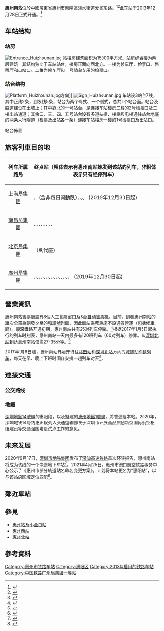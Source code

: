{{Not|惠城南站|惠东南站}}
{{Infobox station
|name = 惠州南站
|eng_name = Huizhounan Railway Station
|symbol_right = {{Rint|cn|rail}}
|image = Building Huizhounan.jpg
|caption= 惠州南站站房
|country = {{CHN}}
|borough = [[广东省|广东省]][[惠州市|惠州市]][[惠阳区|惠阳区]][[淡水街道|淡水街道]]
|address = [[爱民东路|爱民东路]]
|coordinates = {{coord|22|47|12.26|N|114|29|16.76|E|display=inline,title|type:railwaystation}}
|owned = [[中国铁路广州局集团|中国铁路广州局集团]]
|line = [[厦深铁路|厦深铁路]]（运营中）<br>[[深汕高速铁路|深汕高速铁路]]（建议中）
|platforms = 1个[[侧式站台|侧式站台]]、2个[[岛式站台|岛式站台]]
|tracks = 7
|connections = 公交车、出租车
|structure = 地面站
|hall = 地面站厅
|levels = 2
|exits = 1
|status = 使用中
|code = 65864
|commercial_code = KNQ
|pinyin_code = HZN
|classification = [[中華人民共和國鐵路一等站列表|一等站]]
|built = {{Start date and age|2010}}
|opened = {{Start date and age|2013|12|28}}
|first = 7:34
|last = 21:53
|services = {{Adjacent stations|system1=中国高速铁路|line1=厦深|left1=深圳坪山|right1=惠东}}
|route_map = {{惠州铁路车站RDT/惠州南站}}
}}

'''惠州南站'''位於[[中國|中國]][[廣東省|廣東省]][[惠州市|惠州市]][[惠陽區|惠陽區]][[淡水街道|淡水街道]]爱民东路。<ref>{{Cite web|url=http://leaders.people.com.cn/n/2013/1219/c356819-23887780.html|title=《惠州日报》记者探秘厦深铁路惠州南站|accessdate=2013-12-29|archive-url=https://web.archive.org/web/20131230234003/http://leaders.people.com.cn/n/2013/1219/c356819-23887780.html|archive-date=2013-12-30|dead-url=yes}}</ref><ref>{{Cite web|url=http://news.hexun.com/2013-12-24/160852148.html|title=厦深铁路规模最大车站|accessdate=2013-12-29|archive-date=2016-03-04|archive-url=https://web.archive.org/web/20160304142832/http://news.hexun.com/2013-12-24/160852148.html|dead-url=no}}</ref>此车站于2013年12月28日正式开通。<ref>{{Cite web|url=http://news.qianlong.com/28874/2013/12/29/7804@9277959.htm|title=厦深铁路开通 中国铁路营运里程破10万公里(图)|accessdate=2013-12-29|deadurl=yes|archiveurl=https://web.archive.org/web/20131230232551/http://news.qianlong.com/28874/2013/12/29/7804@9277959.htm|archivedate=2013年12月30日|df=}}</ref>

==车站结构==
===站房===
[[File:Entrance_Huizhounan.jpg|thumb]]
站楼房建筑面积为15000平方米。站房综合楼为两层建筑；其结构独立于车站站台，楼房正面向西北方。一楼为候车厅、检票口、售票厅和出站口。二楼为候车厅和一号站台专用的检票口。

===站台结构===
[[File:Platform_Huizhounan.jpg|thumb]]方向]]
[[File:Sign_Huizhounan.jpg|thumb]]
{{main|template:惠州铁路车站RDT/惠州南站}}
车站设3站台7线，其中正线2条，到发线5条，站台为两个岛式、一个侧式，总共5个站台面。站台及股道建设在土坡上；其中靠北的一号站台，是连接车站楼房二楼的2号检票口及二楼出站通道；其余二、三、四、五号站台设有多道扶梯、楼梯和电梯通往站台地底的两条人行隧道（检票及出站各一条）连接车站楼房一楼的1号检票口及出站口。

;站台佈置
{{RailStStart|车站楼房}}
{{RailStPlatform|侧d}}
{{RailStLine|1|1|上行到发线（[[厦门北站|厦门北]]方向→）}}
{{RailStLine|2|2|上行到发线（[[厦门北站|厦门北]]方向→）}}
{{RailStPlatform|岛}}
{{RailStLine|3|3|上行到发线（[[厦门北站|厦门北]]方向→）}}
{{RailStLine|4|无|上行通过线（[[厦门北站|厦门北]]方向→）}}
{{RailStLine|5|无|（←[[深圳北站|深圳北]]方向）下行通过线}}
{{RailStLine|6|4|（←[[深圳北站|深圳北]]方向）下行到发线}}
{{RailStPlatform|岛}}
{{RailStLine|7|5|（←[[深圳北站|深圳北]]方向）下行到发线}}
{{RailStEnd|亞公頂山麓}}

==旅客列車目的地==
{| class="wikitable sortable" style="font-size: 90%"
!列车所属路局
!终点站（粗体表示有惠州南站始发到该站的列车，非粗体表示只有经停列车）
|-
|<center>[[上海局集團|上海局集團]]
|{{站|深圳北}}、{{站|上海虹橋}}（含非每日開動臥）、{{站|合肥南}}、{{站|南京}}、{{站|漳州}} (2019年12月30日起)
|-
|<center>[[南昌局集團|南昌局集團]]
|{{站|深圳北}}、{{站|香港西九龙}}、{{站|廈門北}}、{{站|廈門}}、{{站|福州南}}、{{站|泉州}}、{{站|南昌西}}、{{站|龙岩}}、{{站|上饒}}
|-
|<center>[[北京局集團|北京局集團]]
|{{站|深圳北}}（臥代座）
|-
|<center>[[廣州局集團|廣州局集團]]
|{{站|廣州南}}、{{站|廣州東}}、'''{{站|深圳北}}'''、{{站|福田}}、{{站|香港西九龙}}、{{站|饒平}}、{{站|廈門北}}、{{站|廈門}}、{{站|福州南}}、{{站|潮汕}}、{{站|汕尾}}、{{站|珠海}}、{{站|汕头}}、{{站|泉州}}、{{站|長沙南}}、{{站|梅州西}} (2019年12月30日起)
|}

==營業資訊==
惠州南站售票廳設有8個人工售票窗口及8台[[自动售票机|自动售票机]]。目前，到發惠州南站的車次全部為朝發夕至的[[和諧號|和諧號]]列車，因此車站乘務設施不設通宵營運（包括候車廳）。廈深鐵路开通初期，惠州南站共有25对列车停靠。<ref>{{Cite web|url=http://train.qunar.com/station.htm?fromStation=%E6%83%A0%E5%B7%9E%E5%8D%97|title=列车时刻表-去哪儿网|accessdate=2013-12-29|archive-date=2022-03-28|archive-url=https://web.archive.org/web/20220328101640/http://train.qunar.com/station.htm?fromStation=%E6%83%A0%E5%B7%9E%E5%8D%97}}</ref>根据2017年1月5日起执行的列车时刻表，惠州南站一天内最多有120班列车（60对列车）停靠。从[[深圳北站|深圳北站]]到达惠州南站仅需27-35分钟。<ref>{{Cite web|url=http://sz.people.com.cn/n/2013/1225/c202846-20227214.html|title=“深惠同城”将不再是传说|accessdate=2013-12-29|deadurl=yes|archiveurl=https://web.archive.org/web/20131231001722/http://sz.people.com.cn/n/2013/1225/c202846-20227214.html|archivedate=2013-12-31}}</ref>

2017年1月5日起，惠州南站开始开行往[[福田站|福田站]]和[[深圳北站|深圳北站]]方向的[[城际动车组列车|城际动车组列车]]，每天在早、晚上下班时间各安排一趟列车对开<ref>{{cite news|title=惠州南至深圳北捷运列车真的来了 每天14次|url=http://gd.qq.com/a/20170101/006331.htm|agency=深圳特区报|date=2017-01-01|accessdate=2017-01-03|archive-date=2017-01-03|archive-url=https://web.archive.org/web/20170103174156/http://gd.qq.com/a/20170101/006331.htm|dead-url=yes}}</ref>。

==連接交通==
===公交路线===
{{惠州公交路线|station=惠州南站|K3|K3快|K8|惠阳5|惠阳111|惠阳166|惠阳168B|大亚湾209|大亚湾209B|大亚湾299|惠阳333|大亚湾316A|大亚湾316B|大亚湾336|999}}

===地鐵===
[[深圳地鐵14號線|深圳地鐵14號線]]的惠阳段，以及擬建的[[惠州地鐵1號線|惠州地鐵1號線]]，將會途經本站。2020年，深圳地铁14号线惠州段列入交通运输部关于深圳市开展高品质创新型国际航空枢纽建设等交通强国建设试点工作的意见。

== 未来发展 ==
{{惠州未来建设}}
2020年9月17日，[[深圳市地铁集团|深圳市地铁集团]]发布了[[深汕高速铁路|深汕高速铁路]]首次环评报告，惠州南站将成为该线的一个中途地下车站<ref>{{Cite news|author=冯丽均|title=深汕高铁惠州设两站|url=http://e.hznews.com/hzrb/pc/content/202009/19/content_951443.html|date=2020-09-19|newspaper=《[[惠州日报|惠州日报]]》|pages=1|access-date=2020-09-19|archive-date=2021-09-06|archive-url=https://web.archive.org/web/20210906125219/http://e.hznews.com/hzrb/pc/content/202009/19/content_951443.html}}</ref>。2021年4月25日，惠州市港口航空铁路事务中心公示了《惠州市部分轨道站名命名变更方案》，计划将本站更名为“惠阳站”，以与该站的区域定位匹配<ref>{{Cite news|author=戴建|title=厦深高铁惠州南站拟更名惠阳站|url=http://e.hznews.com/hzrb/pc/content/202104/27/content_966026.html|date=2021-04-27|newspaper=《[[惠州日报|惠州日报]]》|pages=4|access-date=2021-04-27|archive-date=2021-04-29|archive-url=https://web.archive.org/web/20210429044931/http://e.hznews.com/hzrb/pc/content/202104/27/content_966026.html|dead-url=no}}</ref>。

== 鄰近車站 ==
{{start rail box|[[中国高速铁路|中国高速铁路]]}}
{{s-inop|[[惠东站|惠东]]|往 [[厦门北站|厦门北]]}}
{{s-line|[[厦深铁路|厦深铁路]]}}
{{s-inop|[[深圳坪山站|深圳坪山]]|往 [[深圳北站|深圳北]]}}
{{s-end}}
== 參見 ==
*[[惠州站|惠州站]]及[[小金口站|小金口站]]
*[[惠州西站|惠州西站]]
*[[惠州北站_(高鐵)|惠州北站]]

==參考資料==
<div class="references-small">
<references />
</div>
{{厦深客运专线}}
{{深汕高速铁路}}

[[Category:惠州市铁路车站|Category:惠州市铁路车站]]
[[Category:惠阳区|Category:惠阳区]]
[[Category:2013年启用的铁路车站|Category:2013年启用的铁路车站]]
[[Category:中国铁路广州局集团一等站|Category:中国铁路广州局集团一等站]]